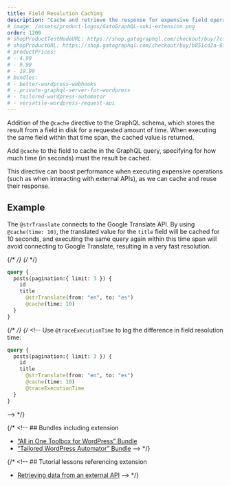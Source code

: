 ```yaml
---
title: Field Resolution Caching
description: "Cache and retrieve the response for expensive field operations."
# image: /assets/product-logos/GatoGraphQL-suki-extension.png
order: 1200
# shopProductTestModeURL: https://shop.gatographql.com/checkout/buy/7cf373db-5d40-4679-b564-535c8d23cb74
# shopProductURL: https://shop.gatographql.com/checkout/buy/b851cd2a-6fcf-4437-919b-81c86e3100d5
# productPrices:
# - 4.99
# - 9.99
# - 19.99
# bundles:
# - better-wordpress-webhooks
# - private-graphql-server-for-wordpress
# - tailored-wordpress-automator
# - versatile-wordpress-request-api
---
```


Addition of the `@cache` directive to the GraphQL schema, which stores the result from a field in disk for a requested amount of time. When executing the same field within that time span, the cached value is returned.

Add `@cache` to the field to cache in the GraphQL query, specifying for how much time (in seconds) must the result be cached.

This directive can boost performance when executing expensive operations (such as when interacting with external APIs), as we can cache and reuse their response.

## Example

The `@strTranslate` connects to the Google Translate API. By using `@cache(time: 10)`, the translated value for the `title` field will be cached for 10 seconds, and executing the same query again within this time span will avoid connecting to Google Translate, resulting in a very fast resolution.

{/* <!-- @todo Un-comment here when FeedbackCategories::LOG is enabled and documented, and `@traceExecutionTime` is supported --> */}
{/* <!-- A log entry will indicate if the field is being retrieved from the cache. --> */}

```graphql
query {
  posts(pagination:{ limit: 3 }) {
    id
    title
      @strTranslate(from: "en", to: "es")
      @cache(time: 10)
  }
}
```

{/* <!-- @todo Un-comment here when FeedbackCategories::LOG is enabled and documented, and `@traceExecutionTime` is supported --> */}
{/* <!-- Use `@traceExecutionTime` to log the difference in field resolution time:

```graphql
query {
  posts(pagination:{ limit: 3 }) {
    id
    title
      @strTranslate(from: "en", to: "es")
      @cache(time: 10)
      @traceExecutionTime
  }
}
```
--> */}

{/* <!-- ## Bundles including extension

- [“All in One Toolbox for WordPress” Bundle](/bundles/all-in-one-toolbox-for-wordpress)
- [“Tailored WordPress Automator” Bundle](/bundles/tailored-wordpress-automator) --> */}

{/* <!-- ## Tutorial lessons referencing extension

- [Retrieving data from an external API](../../tutorial/retrieving-data-from-an-external-api) --> */}
